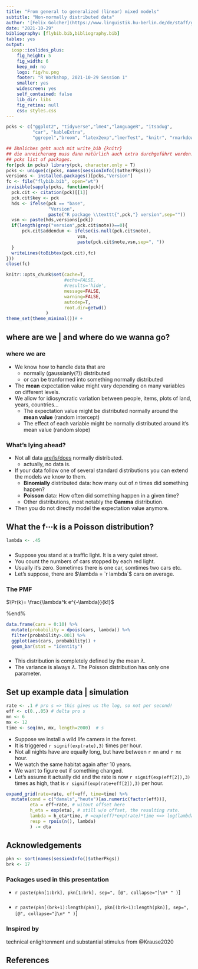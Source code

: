 ```yaml
---
title: "From general to generalized (linear) mixed models"
subtitle: "Non-normally distributed data"
author: '[Felix Golcher](https://www.linguistik.hu-berlin.de/de/staff/golcherf) [\@fgolcher](https://twitter.com/fgolcher/)'
date: "2021-10-29"
bibliography: [flybib.bib,bibliography.bib]
tables: yes
output:
  iosp::ioslides_plus:
    fig_height: 5
    fig_width: 6
    keep_md: no
    logo: fig/hu.png
    footer: "R Workshop, 2021-10-29 Session 1"
    smaller: yes
    widescreen: yes
    self_contained: false
    lib_dir: libs
    fig_retina: null
    css: styles.css
---
```


```r
pcks <- c("ggplot2", "tidyverse","lme4","languageR", "itsadug", 
          "car", "kableExtra",
          "ggrepel","broom", "latex2exp","lmerTest", "knitr", "rmarkdown", "performance")
```


```r
## ähnliches geht auch mit write_bib {knitr}
## die anreicherung muss dann natürlich auch extra durchgeführt werden.
## pcks list of packages.
for(pck in pcks) library(pck, character.only = T)
pcks <- unique(c(pcks, names(sessionInfo()$otherPkgs)))
versions <- installed.packages()[pcks,"Version"]
fc <- file("flybib.bib", open="wt")
invisible(sapply(pcks, function(pck){
  pck.cit <- citation(pck)[[1]]
  pck.cit$key <- pck
  hds <- ifelse(pck == "base", 
                "Version", 
                paste("R package \\texttt{",pck,"} version",sep=""))
  vsn <- paste(hds,versions[pck])
  if(length(grep("version",pck.cit$note))==0){
      pck.cit$addendum <- ifelse(is.null(pck.cit$note), 
                           vsn, 
                           paste(pck.cit$note,vsn,sep=", "))
  }
  writeLines(toBibtex(pck.cit),fc)
}))
close(fc)
```

```r
knitr::opts_chunk$set(cache=T,
                      #echo=FALSE,
                      #results='hide',
                      message=FALSE,
                      warning=FALSE,
                      autodep=T,
                      root.dir=getwd()
               )
theme_set(theme_minimal())# +
```


## where are we | and where do we wanna go?

### where we are {.box .bg-green .build}

* We know how to handle data that are
  - normally (gaussianly(?)) distributed
  - or can be tranformed into something normally distributed
* The **mean** expectation value might vary depending on many variables on different levels.
* We allow for idiosyncratic variation between people, items, plots of land, years, countries...
  - The expectation value might be distributed normally around the **mean value**    (random intercept)
  - The effect of each variable might be normally distributed around it's mean value (random slope)

### What's lying ahead? {.box .bg-red .build}

* Not all data [are/is/does](https://www.theguardian.com/news/datablog/2010/jul/16/data-plural-singular) normally distributed.
  - actually, no data is.
* If your data follow one of several standard distributions you can extend the models we know to them.
  - **Binomially** distributed data: how many out of $n$ times did something happen?
  - **Poisson** data: How often did something happen in a given time?
  - Other distributions, most notably the **Gamma** distribution.
* Then you do not directly model the expectation value anymore.

## What the f$\cdots$k is a Poisson distribution? {.build}

```r
lambda <- .45
```
### {.box-9}

* Suppose you stand at a traffic light. It is a very quiet street.
* You count the numbers of cars stopped by each red light.
* Usually it's zero. Sometimes there is one car, somtimes two cars etc.
* Let's suppose, there are $\lambda = `r lambda`$ cars on average.

### The PMF {.box-3}

$\Pr(k)= \frac{\lambda^k e^{-\lambda}}{k!}$

%end%

```r
data.frame(cars = 0:10) %>% 
  mutate(probability = dpois(cars, lambda)) %>% 
  filter(probability>.001) %>% 
  ggplot(aes(cars, probability)) + 
  geom_bar(stat = "identity")
```

### {.box-12}

* This distribution is completely defined by the mean $\lambda$.
* The variance is always $\lambda$. The Poisson distribution has only one parameter.

## Set up example data | simulation

```r
rate <- .1 # pro s => this gives us the log, so not per second!
eff <- c(0.,.05) # delta pro s
mn <- 6
mx <- 12
time <- seq(mn, mx, length=2000)  # s
```


* Suppose we install a wild life camera in the forest.
* It is triggered `r signif(exp(rate),3)` times per hour.
* Not all nights have are equally long, but have between `r mn` and `r mx` hour.
* We watch the same habitat again after 10 years.
* We want to figure out if something changed. 
* Let's assume it actually did and the rate is now `r signif(exp(eff[2]),3)` times as high, that is `r signif(exp(rate+eff[2]),3)` per hour.

```r
expand_grid(rate=rate, eff=eff, time=time) %>% 
  mutate(cond = c("damals","heute")[as.numeric(factor(eff))],
         eta = eff+rate, # witout offset here
         h_eta = exp(eta), # still w/o offset, the resulting rate.
         lambda = h_eta*time, # =exp(eff)*exp(rate)*time <=> log(lambda) = log(time) + ... 
         resp = rpois(n(), lambda)
         ) -> dta
```


## Acknowledgements { .column}

```r
pkn <- sort(names(sessionInfo()$otherPkgs))
brk <- 17
```


### Packages used in this presentation {.box-6 .bg-yellow .small}

* `r paste(pkn[1:brk], pkn[1:brk], sep=", [@", collapse="]\n* " )`]


### {.box-6 .bg-yellow .small}

* `r paste(pkn[(brk+1):length(pkn)], pkn[(brk+1):length(pkn)], sep=", [@", collapse="]\n* " )`]

### Inspired by {.box-6 .bg-red}

technical enlightenment and substantial stimulus from @Krause2020

## References 

### {.col-12 .x-small}
